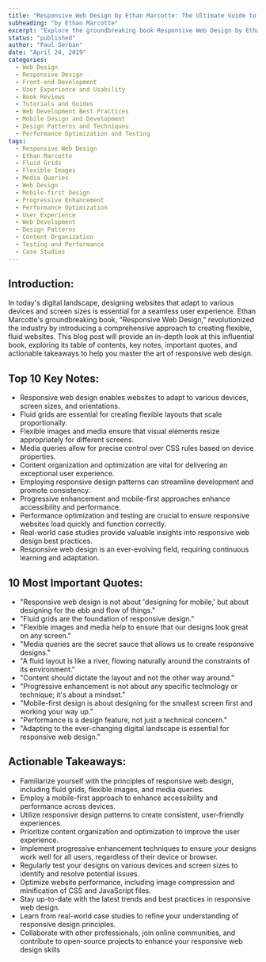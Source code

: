 ```yaml
---
title: "Responsive Web Design by Ethan Marcotte: The Ultimate Guide to Crafting Seamless User Experiences"
subheading: "by Ethan Marcotte"
excerpt: "Explore the groundbreaking book Responsive Web Design by Ethan Marcotte. Delve into its table of contents, top 10 key notes, most important quotes, and actionable takeaways for creating flawless, responsive websites."
status: "published"
author: "Paul Serban"
date: "April 24, 2019"
categories:
  - Web Design
  - Responsive Design
  - Front-end Development
  - User Experience and Usability
  - Book Reviews
  - Tutorials and Guides
  - Web Development Best Practices
  - Mobile Design and Development
  - Design Patterns and Techniques
  - Performance Optimization and Testing
tags:
  - Responsive Web Design
  - Ethan Marcotte
  - Fluid Grids
  - Flexible Images
  - Media Queries
  - Web Design
  - Mobile-first Design
  - Progressive Enhancement
  - Performance Optimization
  - User Experience
  - Web Development
  - Design Patterns
  - Content Organization
  - Testing and Performance
  - Case Studies
---
```


## Introduction:
In today's digital landscape, designing websites that adapt to various devices and screen sizes is essential for a seamless user experience. Ethan Marcotte's groundbreaking book, "Responsive Web Design," revolutionized the industry by introducing a comprehensive approach to creating flexible, fluid websites. This blog post will provide an in-depth look at this influential book, exploring its table of contents, key notes, important quotes, and actionable takeaways to help you master the art of responsive web design.

## Top 10 Key Notes:

- Responsive web design enables websites to adapt to various devices, screen sizes, and orientations.
- Fluid grids are essential for creating flexible layouts that scale proportionally.
- Flexible images and media ensure that visual elements resize appropriately for different screens.
- Media queries allow for precise control over CSS rules based on device properties.
- Content organization and optimization are vital for delivering an exceptional user experience.
- Employing responsive design patterns can streamline development and promote consistency.
- Progressive enhancement and mobile-first approaches enhance accessibility and performance.
- Performance optimization and testing are crucial to ensure responsive websites load quickly and function correctly.
- Real-world case studies provide valuable insights into responsive web design best practices.
- Responsive web design is an ever-evolving field, requiring continuous learning and adaptation.

## 10 Most Important Quotes:

- "Responsive web design is not about 'designing for mobile,' but about designing for the ebb and flow of things."
- "Fluid grids are the foundation of responsive design."
- "Flexible images and media help to ensure that our designs look great on any screen."
- "Media queries are the secret sauce that allows us to create responsive designs."
- "A fluid layout is like a river, flowing naturally around the constraints of its environment."
- "Content should dictate the layout and not the other way around."
- "Progressive enhancement is not about any specific technology or technique; it's about a mindset."
- "Mobile-first design is about designing for the smallest screen first and working your way up."
- "Performance is a design feature, not just a technical concern."
- "Adapting to the ever-changing digital landscape is essential for responsive web design."

## Actionable Takeaways:

- Familiarize yourself with the principles of responsive web design, including fluid grids, flexible images, and media queries.
- Employ a mobile-first approach to enhance accessibility and performance across devices.
- Utilize responsive design patterns to create consistent, user-friendly experiences.
- Prioritize content organization and optimization to improve the user experience.
- Implement progressive enhancement techniques to ensure your designs work well for all users, regardless of their device or browser.
- Regularly test your designs on various devices and screen sizes to identify and resolve potential issues.
- Optimize website performance, including image compression and minification of CSS and JavaScript files.
- Stay up-to-date with the latest trends and best practices in responsive web design.
- Learn from real-world case studies to refine your understanding of responsive design principles.
- Collaborate with other professionals, join online communities, and contribute to open-source projects to enhance your responsive web design skills